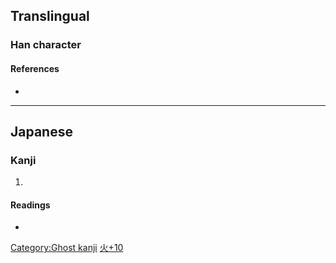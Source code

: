 {{character info}}
==Translingual==

===Han character===
{{Han char|rn=86|rad=火|as=10|sn=14|four=|canj=FMBC,XFMBC|ids=⿰火貢}}

====References====
* {{Han ref|kx=0680.101|dkj=19321|dj=1091.130|hdz=80029.090|uh=7195|ud=29077}}

----

==Japanese==

===Kanji===
{{ja-kanji|grade=|rs=火10}}

# {{rfdef|ja|sort=火10}}

====Readings====
* {{ja-readings|on=[[こう]] (kō)|kun=[[おおずつ]] (oozutsu)}}

[[Category:Ghost kanji]]
[[Category:Japanese-only CJKV Characters|火+10]]
